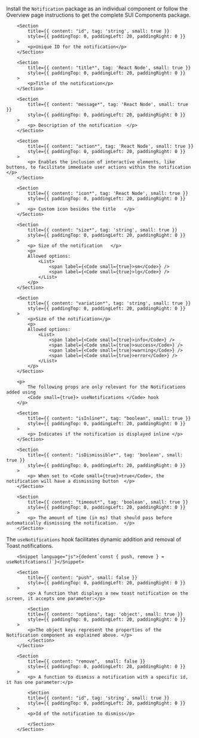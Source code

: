 
<Section
	title="Installation"
	contained={true}
	style={{ paddingTop: 20, paddingBottom: 0 }}
>
	<p>
		Install the <Code small={true}>Notification</Code> package as an individual
		component or follow the Overview page instructions to get the complete SUI
		Components package.
	</p>
</Section>

<Section title="Props" border={true}>

    	<Section
    		title={{ content: "id", tag: 'string', small: true }}
    		style={{ paddingTop: 0, paddingLeft: 20, paddingRight: 0 }}
    	>
    		<p>Unique ID for the notification</p>
    	</Section>

    	<Section
    		title={{ content: "title*", tag: 'React Node', small: true }}
    		style={{ paddingTop: 0, paddingLeft: 20, paddingRight: 0 }}
    	>
    		<p>Title of the notification</p>
    	</Section>

    	<Section
    		title={{ content: "message*", tag: 'React Node', small: true }}
    		style={{ paddingTop: 0, paddingLeft: 20, paddingRight: 0 }}
    	>
    		<p> Description of the notification  </p>
    	</Section>

    	<Section
    		title={{ content: "action*", tag: 'React Node', small: true }}
    		style={{ paddingTop: 0, paddingLeft: 20, paddingRight: 0 }}
    	>
    		<p> Enables the inclusion of interactive elements, like buttons, to facilitate immediate user actions within the notification   </p>
    	</Section>

    	<Section
    		title={{ content: "icon*", tag: 'React Node', small: true }}
    		style={{ paddingTop: 0, paddingLeft: 20, paddingRight: 0 }}
    	>
    		<p> Custom icon besides the title   </p>
    	</Section>

    	<Section
    		title={{ content: "size*", tag: 'string', small: true }}
    		style={{ paddingTop: 0, paddingLeft: 20, paddingRight: 0 }}
    	>
    		<p> Size of the notification   </p>
    		<p>
    		Allowed options:
    			<List>
    				<span label={<Code small={true}>sm</Code>} />
    				<span label={<Code small={true}>lg</Code>} />
    			</List>
    		</p>
    	</Section>

    	<Section
    		title={{ content: "variation*", tag: 'string', small: true }}
    		style={{ paddingTop: 0, paddingLeft: 20, paddingRight: 0 }}
    	>
    		<p>Size of the notification</p>
    		<p>
    		Allowed options:
    			<List>
    				<span label={<Code small={true}>info</Code>} />
    				<span label={<Code small={true}>success</Code>} />
    				<span label={<Code small={true}>warning</Code>} />
    				<span label={<Code small={true}>error</Code>} />
    			</List>
    		</p>
    	</Section>

    	<p>
    		The following props are only relevant for the Notifications added using
    		<Code small={true}> useNotifications </Code> hook
    	</p>

    	<Section
    		title={{ content: "isInline*", tag: "boolean", small: true }}
    		style={{ paddingTop: 0, paddingLeft: 20, paddingRight: 0 }}
    	>
    		<p> Indicates if the notification is displayed inline </p>
    	</Section>

    	<Section
    		title={{ content: "isDismissible*", tag: 'boolean', small: true }}
    		style={{ paddingTop: 0, paddingLeft: 20, paddingRight: 0 }}
    	>
    		<p> When set to <Code small={true}>true</Code>, the notification will have a dismissing button  </p>
    	</Section>

    	<Section
    		title={{ content: "timeout*", tag: 'boolean', small: true }}
    		style={{ paddingTop: 0, paddingLeft: 20, paddingRight: 0 }}
    	>
    		<p> The amount of time (in ms) that should pass before automatically dismissing the notification.  </p>
    	</Section>

</Section>

<Section
	title="useNotifications Hook"
	contained={true}
	style={{ paddingTop: 30, paddingBottom: 30 }}
>
		<p>The <Code small={true}>useNotifications</Code> hook facilitates dynamic addition and removal of Toast notifications.</p>

    	<Snippet language="js">{dedent`const { push, remove } = useNotifcations()`}</Snippet>

    	<Section
    		title={{ content: "push", small: false }}
    		style={{ paddingTop: 0, paddingLeft: 20, paddingRight: 0 }}
    	>
    		<p> A function that displays a new toast notification on the screen, it accepts one parameter:</p>

    		<Section
    		title={{ content: "options", tag: 'object', small: true }}
    		style={{ paddingTop: 0, paddingLeft: 20, paddingRight: 0 }}
    	>
    		<p>The object keys represent the properties of the Notification component as explained above. </p>
    		</Section>
    	</Section>

    	<Section
    		title={{ content: "remove",  small: false }}
    		style={{ paddingTop: 0, paddingLeft: 20, paddingRight: 0 }}
    	>
    		<p> A function to dismiss a notification with a specific id, it has one parameter:</p>

    		<Section
    		title={{ content: "id", tag: 'string', small: true }}
    		style={{ paddingTop: 0, paddingLeft: 20, paddingRight: 0 }}
    	>
    		<p>Id of the notification to dismiss</p>

    		</Section>
    	</Section>

</Section>
